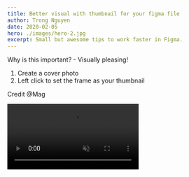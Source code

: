 ```yaml
---
title: Better visual with thumbnail for your figma file
author: Trong Nguyen
date: 2020-02-05
hero: ./images/hero-2.jpg
excerpt: Small but awesome tips to work faster in Figma.
---
```


<div class="Grid Col2">
<p>

Why is this important? - Visually pleasing!

1. Create a cover photo
2. Left click to set the frame as your thumbnail

Credit @Mag

</p>

<div class="video">
  <video autoplay loop muted playsinline src="https://video.twimg.com/ext_tw_video/1196899710419841025/pu/vid/1280x720/jdZ5QQ9YhVHAp9D4.mp4"></video>
</div>
</div>